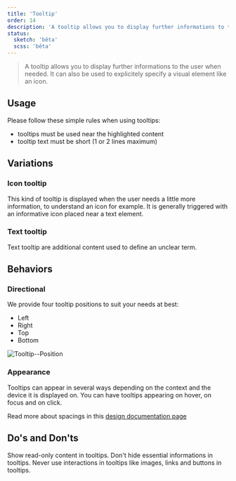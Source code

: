```yaml
---
title: 'Tooltip'
order: 14
description: 'A tooltip allows you to display further informations to the user when needed. It can also be used to explicitely specify a visual element.'
status:
  sketch: 'bêta'
  scss: 'bêta'
---
```


> A tooltip allows you to display further informations to the user when needed. It can also be used to explicitely specify a visual element like an icon.

<Preview nude path="default" />

## Usage

Please follow these simple rules when using tooltips:
- tooltips must be used near the highlighted content
- tooltip text must be short (1 or 2 lines maximum)

## Variations

### Icon tooltip

This kind of tooltip is displayed when the user needs a little more information, to understand an icon for example. It is generally triggered with an informative icon placed near a text element.

### Text tooltip

Text tooltip are additional content used to define an unclear term.

## Behaviors

### Directional

We provide four tooltip positions to suit your needs at best:
- Left
- Right
- Top
- Bottom

![Tooltip--Position](Tooltip--Position.png)

### Appearance

Tooltips can appear in several ways depending on the context and the device it is displayed on. You can have tooltips appearing on hover, on focus and on click.

<Highlight theme="tips" title="Spacings for designers">

Read more about spacings in this [design documentation page](/Components/Tooltip/design/)

</Highlight>

## Do's and Don'ts

<HintItem do>
  Show read-only content in tooltips.
</HintItem>

<HintItem dont>
  Don't hide essential informations in tooltips.
</HintItem>

<HintItem dont>
  Never use interactions in tooltips like images, links and buttons in tooltips.
</HintItem>

